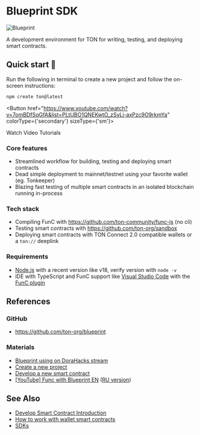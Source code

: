 
# Blueprint SDK

![Blueprint](/img/blueprint/logo.svg)

A development environment for TON for writing, testing, and deploying smart contracts.

## Quick start 🚀

Run the following in terminal to create a new project and follow the on-screen instructions:

```bash
npm create ton@latest
```

<Button href="https://www.youtube.com/watch?v=7omBDfSqGfA&list=PLtUBO1QNEKwtO_zSyLj-axPzc9O9rkmYa" colorType={'secondary'} sizeType={'sm'}>

Watch Video Tutorials

</Button>

### Core features

- Streamlined workflow for building, testing and deploying smart contracts
- Dead simple deployment to mainnet/testnet using your favorite wallet (eg. Tonkeeper)
- Blazing fast testing of multiple smart contracts in an isolated blockchain running in-process

### Tech stack

- Compiling FunC with https://github.com/ton-community/func-js (no cli)
- Testing smart contracts with https://github.com/ton-org/sandbox
- Deploying smart contracts with TON Connect 2.0 compatible wallets or a `ton://` deeplink

### Requirements

- [Node.js](https://nodejs.org/) with a recent version like v18, verify version with `node -v`
- IDE with TypeScript and FunC support like [Visual Studio Code](https://code.visualstudio.com/) with the [FunC plugin](https://marketplace.visualstudio.com/items?itemName=tonwhales.func-vscode)

## References

### GitHub

- https://github.com/ton-org/blueprint

### Materials

- [Blueprint using on DoraHacks stream](https://www.youtube.com/watch?v=5ROXVM-Fojo)
- [Create a new project](https://github.com/ton-org/blueprint#create-a-new-project)
- [Develop a new smart contract](https://github.com/ton-org/blueprint#develop-a-new-contract)
- [[YouTube] Func with Blueprint EN](https://www.youtube.com/watch?v=7omBDfSqGfA&list=PLtUBO1QNEKwtO_zSyLj-axPzc9O9rkmYa) ([RU version](https://youtube.com/playlist?list=PLyDBPwv9EPsA5vcUM2vzjQOomf264IdUZ))

## See Also

- [Develop Smart Contract Introduction](/v3/documentation/smart-contracts/overview)
- [How to work with wallet smart contracts](/v3/guidelines/smart-contracts/howto/wallet)
- [SDKs](/v3/guidelines/dapps/apis-sdks/sdk)
